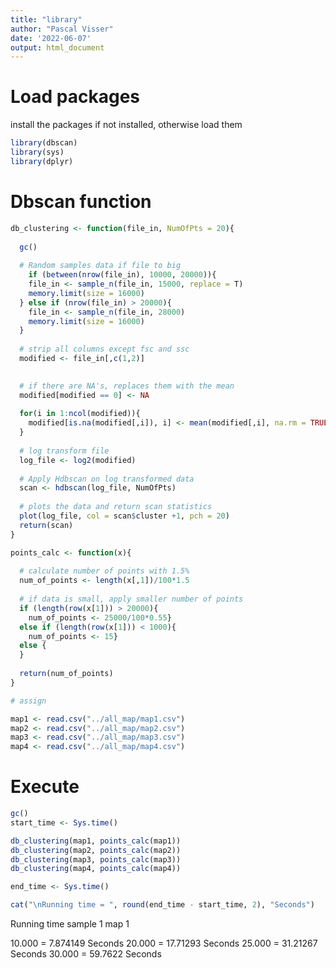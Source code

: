 ```yaml
---
title: "library"
author: "Pascal Visser"
date: '2022-06-07'
output: html_document
---
```



# Load packages

install the packages if not installed, otherwise load them 

```r
library(dbscan)
library(sys)
library(dplyr)
```




# Dbscan function
```r
db_clustering <- function(file_in, NumOfPts = 20){
  
  gc()
  
  # Random samples data if file to big  
    if (between(nrow(file_in), 10000, 20000)){
    file_in <- sample_n(file_in, 15000, replace = T)
    memory.limit(size = 16000)
  } else if (nrow(file_in) > 20000){
    file_in <- sample_n(file_in, 28000)
    memory.limit(size = 16000)
  }
  
  # strip all columns except fsc and ssc
  modified <- file_in[,c(1,2)]
  

  # if there are NA's, replaces them with the mean
  modified[modified == 0] <- NA
  
  for(i in 1:ncol(modified)){
    modified[is.na(modified[,i]), i] <- mean(modified[,i], na.rm = TRUE)
  }
  
  # log transform file
  log_file <- log2(modified)
  
  # Apply Hdbscan on log transformed data
  scan <- hdbscan(log_file, NumOfPts)
  
  # plots the data and return scan statistics
  plot(log_file, col = scan$cluster +1, pch = 20)
  return(scan)
}

points_calc <- function(x){
  
  # calculate number of points with 1.5%
  num_of_points <- length(x[,1])/100*1.5
  
  # if data is small, apply smaller number of points
  if (length(row(x[1])) > 20000){
    num_of_points <- 25000/100*0.55}
  else if (length(row(x[1])) < 1000){
    num_of_points <- 15}
  else {
  }
  
  return(num_of_points)
}

```


```r
# assign

map1 <- read.csv("../all_map/map1.csv")
map2 <- read.csv("../all_map/map2.csv")
map3 <- read.csv("../all_map/map3.csv")
map4 <- read.csv("../all_map/map4.csv")
```

# Execute
```r
gc()
start_time <- Sys.time()

db_clustering(map1, points_calc(map1))
db_clustering(map2, points_calc(map2))
db_clustering(map3, points_calc(map3))
db_clustering(map4, points_calc(map4))

end_time <- Sys.time()

cat("\nRunning time = ", round(end_time - start_time, 2), "Seconds")
```

Running time sample 1 map 1

10.000 = 7.874149 Seconds
20.000 = 17.71293 Seconds
25.000 = 31.21267 Seconds
30.000 = 59.7622 Seconds


